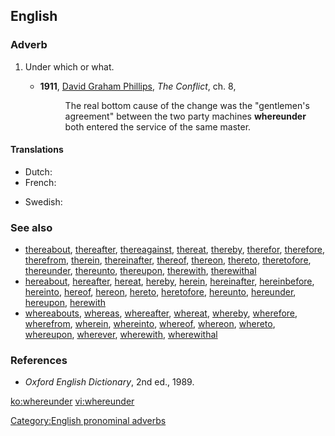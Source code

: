 ==English==

===Adverb===
{{en-adv|-}}

# {{archaic}} Under which or what.
#* '''1911''', [[w:David_Graham_Phillips|David Graham Phillips]], ''The Conflict'', ch. 8,
#*: The real bottom cause of the change was the "gentlemen's agreement" between the two party machines '''whereunder''' both entered the service of the same master.

====Translations====
{{trans-top|translation}}
* Dutch: {{t+|nl|waaronder}}
* French: {{t-|fr|au dessus de quoi}}
{{trans-mid}}
* Swedish: {{t-|sv|engligt vilket}}
{{trans-bottom}}

===See also===
* [[thereabout]], [[thereafter]], [[thereagainst]], [[thereat]], [[thereby]], [[therefor]], [[therefore]], [[therefrom]], [[therein]], [[thereinafter]], [[thereof]], [[thereon]], [[thereto]], [[theretofore]], [[thereunder]], [[thereunto]], [[thereupon]], [[therewith]], [[therewithal]]
* [[hereabout]], [[hereafter]], [[hereat]], [[hereby]], [[herein]], [[hereinafter]], [[hereinbefore]], [[hereinto]], [[hereof]], [[hereon]], [[hereto]], [[heretofore]], [[hereunto]], [[hereunder]], [[hereupon]], [[herewith]]
* [[whereabouts]], [[whereas]], [[whereafter]], [[whereat]], [[whereby]], [[wherefore]], [[wherefrom]], [[wherein]], [[whereinto]], [[whereof]], [[whereon]], [[whereto]], [[whereupon]], [[wherever]], [[wherewith]], [[wherewithal]]

===References===
* ''Oxford English Dictionary'', 2nd ed., 1989.

[[Category:English pronominal adverbs]]

[[ko:whereunder]]
[[vi:whereunder]]